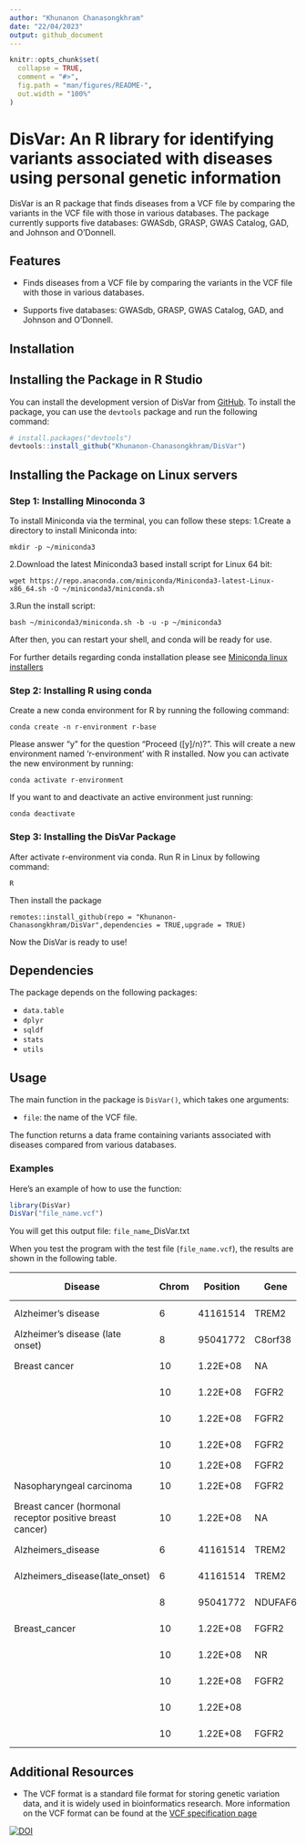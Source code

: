 ```yaml
---
author: "Khunanon Chanasongkhram"
date: "22/04/2023"
output: github_document
---
```


<!-- README.md is generated from README.Rmd. Please edit that file -->

```r
knitr::opts_chunk$set(
  collapse = TRUE,
  comment = "#>",
  fig.path = "man/figures/README-",
  out.width = "100%"
)
```

# DisVar: An R library for identifying variants associated with diseases using personal genetic information

<!-- badges: start -->
<!-- badges: end -->
DisVar is an R package that finds diseases from a VCF file by comparing the variants in the VCF file with those in various databases. The package currently supports five databases: GWASdb, GRASP, GWAS Catalog, GAD, and Johnson and O'Donnell.

## Features

- Finds diseases from a VCF file by comparing the variants in the VCF file with those in various databases.

- Supports five databases: GWASdb, GRASP, GWAS Catalog, GAD, and Johnson and O'Donnell.

## Installation

## Installing the Package in R Studio
You can install the development version of DisVar from [GitHub](https://github.com/). To install the package, you can use the `devtools` package and run the following command:

``` r
# install.packages("devtools")
devtools::install_github("Khunanon-Chanasongkhram/DisVar")
```

## Installing the Package on Linux servers

### Step 1: Installing Minoconda 3

To install Miniconda via the terminal, you can follow these steps:
1.Create a directory to install Miniconda into:

``` 
mkdir -p ~/miniconda3
```

2.Download the latest Miniconda3 based install script for Linux 64 bit:
``` 
wget https://repo.anaconda.com/miniconda/Miniconda3-latest-Linux-x86_64.sh -O ~/miniconda3/miniconda.sh
```

3.Run the install script:
``` 
bash ~/miniconda3/miniconda.sh -b -u -p ~/miniconda3
```

After then, you can restart your shell, and conda will be ready for use.

For further details regarding conda installation please see [Miniconda linux installers](https://docs.conda.io/en/latest/miniconda.html#linux-installers)

### Step 2: Installing R using conda
Create a new conda environment for R by running the following command:
``` 
conda create -n r-environment r-base
```

Please answer "y" for the question "Proceed ([y]/n)?".
This will create a new environment named 'r-environment' with R installed.
Now you can activate the new environment by running:
```
conda activate r-environment
```

If you want to and deactivate an active environment just running:

```
conda deactivate
```

### Step 3: Installing the DisVar Package
After activate r-environment via conda. Run R in Linux by following command:
```
R
```

Then install the package
```
remotes::install_github(repo = "Khunanon-Chanasongkhram/DisVar",dependencies = TRUE,upgrade = TRUE)
```
Now the DisVar is ready to use!

## Dependencies
The package depends on the following packages:

- `data.table`
- `dplyr`
- `sqldf`
- `stats`
- `utils`

## Usage

The main function in the package is `DisVar()`, which takes one arguments:

- `file`: the name of the VCF file.

The function returns a data frame containing variants associated with diseases compared from various databases.

### Examples

Here's an example of how to use the function:

```r
library(DisVar)
DisVar("file_name.vcf")
```

You will get this output file: `file_name`_DisVar.txt

When you test the program with the test file (`file_name.vcf`), the results are shown in the following table.

| Disease                                                    | Chrom | Position | Gene    | Variant ID | Variant Type     | Allele Sample | Allele DB | P-value   | DB           | Qual    | Filter | Info                                                                                                                                                                                                                                                                                                                                                                                                                                                                                                                                                                                                                                                                                                                                                                                                                                                                                                                                                                                                                                                                                                                                                                                                                                                                                                                                                                                                                                                                                                                                                                                                                                                                                                                                                                                                                                                                                                                                                                                                                                                          |
|------------------------------------------------------------|-------|----------|---------|------------|------------------|---------------|-----------|-----------|--------------|---------|--------|---------------------------------------------------------------------------------------------------------------------------------------------------------------------------------------------------------------------------------------------------------------------------------------------------------------------------------------------------------------------------------------------------------------------------------------------------------------------------------------------------------------------------------------------------------------------------------------------------------------------------------------------------------------------------------------------------------------------------------------------------------------------------------------------------------------------------------------------------------------------------------------------------------------------------------------------------------------------------------------------------------------------------------------------------------------------------------------------------------------------------------------------------------------------------------------------------------------------------------------------------------------------------------------------------------------------------------------------------------------------------------------------------------------------------------------------------------------------------------------------------------------------------------------------------------------------------------------------------------------------------------------------------------------------------------------------------------------------------------------------------------------------------------------------------------------------------------------------------------------------------------------------------------------------------------------------------------------------------------------------------------------------------------------------------------------|
| Alzheimer's disease                                        | 6     | 41161514 | TREM2   | rs75932628 | missense         | C>T           | C>T       | 2.00E-12  | GWASdb       | 7296.45 | PASS   | AC=14;AF=0.00218613;AN=6404;BaseQRankSum=0.155;ClippingRankSum=0.481;DP=111734;FS=1.098;MLEAC=14;MLEAF=0.002186;MQ=60;MQ0=0;MQRankSum=0.307;POSITIVE_TRAIN_SITE;QD=13.46;ReadPosRankSum=0.839;SOR=0.59;VQSLOD=16.39;culprit=MQ;AN_EUR=1266;AN_EAS=1170;AN_AMR=980;AN_SAS=1202;AN_AFR=1786;AF_EUR=0.00631912;AF_EAS=0;AF_AMR=0.00306122;AF_SAS=0.00249584;AF_AFR=0;AC_EUR=8;AC_EAS=0;AC_AMR=3;AC_SAS=3;AC_AFR=0;AC_Het_EUR=8;AC_Het_EAS=0;AC_Het_AMR=3;AC_Het_SAS=3;AC_Het_AFR=0;AC_Het=14;AC_Hom_EUR=0;AC_Hom_EAS=0;AC_Hom_AMR=0;AC_Hom_SAS=0;AC_Hom_AFR=0;AC_Hom=0;HWE_EUR=1;ExcHet_EUR=0.977997;HWE_EAS=1;ExcHet_EAS=1;HWE_AMR=1;ExcHet_AMR=0.996936;HWE_SAS=1;ExcHet_SAS=0.997502;HWE_AFR=1;ExcHet_AFR=1;HWE=1;ExcHet=0.985861;ME=0;AN_EUR_unrel=1006;AN_EAS_unrel=1008;AN_AMR_unrel=694;AN_SAS_unrel=978;AN_AFR_unrel=1322;AF_EUR_unrel=0.00497018;AF_EAS_unrel=0;AF_AMR_unrel=0.00432277;AF_SAS_unrel=0.00204499;AF_AFR_unrel=0;AC_EUR_unrel=5;AC_EAS_unrel=0;AC_AMR_unrel=3;AC_SAS_unrel=2;AC_AFR_unrel=0;AC_Het_EUR_unrel=5;AC_Het_EAS_unrel=0;AC_Het_AMR_unrel=3;AC_Het_SAS_unrel=2;AC_Het_AFR_unrel=0;AC_Hom_EUR_unrel=0;AC_Hom_EAS_unrel=0;AC_Hom_AMR_unrel=0;AC_Hom_SAS_unrel=0;AC_Hom_AFR_unrel=0;ANN=T\|missense_variant\|MODERATE\|TREM2\|ENSG00000095970\|transcript\|ENST00000373113.7\|protein_coding\|2/5\|c.140G>A\|p.Arg47His\|234/1044\|140/693\|47/230\|\|;1000Gp3_RA_GF=0.00399361;1000Gp3_RR_GF=0.996006;1000Gp3_HomC=2494,0;1000Gp3_AA_GF=0;1000Gp3_AF=0.00199681;CLNSIG=3;CLNDBN=not_specified;CLNDSDBID=CN169374;CLNDSDB=MedGen;COSMIC_CNT=1;SIFT_pred=D/T/T;Uniprot_id_Polyphen2=././TREM2_HUMAN;Uniprot_aapos_Polyphen2=47;Polyphen2_HDIV_pred=D;Polyphen2_HVAR_pred=D;MutationTaster_pred=D/D/D;MutationAssessor_pred=M;CADD_phred=33;GERP++_NR=5.51;GERP++_RS=4.56;phyloP20way_mammalian=0.935;phastCons20way_mammalian=0.997;Entrez_gene_id=54209;RVIS=0.483275131;RVIS_percentile=79.25218212;GDI=446.17961;GDI-Phred=4.39760;LoFtool_score=8.38E-01;Essential_gene=N;MGI_mouse_gene=Trem2;dbSNPBuildID=132;ExAC_AF=0.002043 |
| Alzheimer's disease (late onset)                           | 8     | 95041772 | C8orf38 | rs7818382  | intron           | C>T           | C>T       | 8.00E-08  | GWASdb       | 1587730 | Pass   | AC=3017;AF=0.471112;AN=6404;BaseQRankSum=0.223;ClippingRankSum=0;DP=106075;FS=0;InbreedingCoeff=0.1044;MLEAC=3017;MLEAF=0.471;MQ=60;MQ0=0;MQRankSum=-0.022;POSITIVE_TRAIN_SITE;QD=21.26;ReadPosRankSum=0.319;SOR=0.686;VQSLOD=23.35;culprit=MQ;AN_EUR=1266;AN_EAS=1170;AN_AMR=980;AN_SAS=1202;AN_AFR=1786;AF_EUR=0.470774;AF_EAS=0.670085;AF_AMR=0.529592;AF_SAS=0.569884;AF_AFR=0.242441;AC_EUR=596;AC_EAS=784;AC_AMR=519;AC_SAS=685;AC_AFR=433;AC_Het_EUR=320;AC_Het_EAS=240;AC_Het_AMR=237;AC_Het_SAS=295;AC_Het_AFR=337;AC_Het=1429;AC_Hom_EUR=276;AC_Hom_EAS=544;AC_Hom_AMR=282;AC_Hom_SAS=390;AC_Hom_AFR=96;AC_Hom=1588;HWE_EUR=0.749959;ExcHet_EUR=0.395209;HWE_EAS=0.0919533;ExcHet_EAS=0.968002;HWE_AMR=0.526092;ExcHet_AMR=0.776731;HWE_SAS=1;ExcHet_SAS=0.529247;HWE_AFR=0.466134;ExcHet_AFR=0.239997;HWE=3.8034e-09;ExcHet=1;ME=0;AN_EUR_unrel=1006;AN_EAS_unrel=1008;AN_AMR_unrel=694;AN_SAS_unrel=978;AN_AFR_unrel=1322;AF_EUR_unrel=0.464215;AF_EAS_unrel=0.686508;AF_AMR_unrel=0.51585;AF_SAS_unrel=0.566462;AF_AFR_unrel=0.249622;AC_EUR_unrel=467;AC_EAS_unrel=692;AC_AMR_unrel=358;AC_SAS_unrel=554;AC_AFR_unrel=330;AC_Het_EUR_unrel=253;AC_Het_EAS_unrel=200;AC_Het_AMR_unrel=162;AC_Het_SAS_unrel=238;AC_Het_AFR_unrel=256;AC_Hom_EUR_unrel=214;AC_Hom_EAS_unrel=492;AC_Hom_AMR_unrel=196;AC_Hom_SAS_unrel=316;AC_Hom_AFR_unrel=74;ANN=T\|intron_variant\|MODIFIER\|NDUFAF6\|ENSG00000156170\|transcript\|ENST00000396124.8\|protein_coding\|4/8\|c.477+146C>T\|\|\|\|\|\|;1000Gp3_RA_GF=0.442891;1000Gp3_RR_GF=0.299121;1000Gp3_HomC=749,646;1000Gp3_AA_GF=0.257987;1000Gp3_AF=0.479433;Entrez_gene_id=137682;RVIS=-0.161524709;RVIS_percentile=41.6430762;GDI=43.71035;GDI-Phred=1.25843;MGI_mouse_gene=Ndufaf6;dbSNPBuildID=116                                                                                                                                                                                                                                                                                                      |
| Breast cancer                                              | 10    | 1.22E+08 | NA      | rs2981579  | NA               | A>G           | NA        | 1.90E-170 | GRASP        | 1491780 | PASS   | AC=3227;AF=0.503904;AN=6404;BaseQRankSum=0.098;ClippingRankSum=-0.024;DP=95506;FS=0;InbreedingCoeff=0.0499;MLEAC=3227;MLEAF=0.504;MQ=60;MQ0=0;MQRankSum=0.027;POSITIVE_TRAIN_SITE;QD=21.12;ReadPosRankSum=0.349;SOR=0.676;VQSLOD=22.69;culprit=MQ;AN_EUR=1266;AN_EAS=1170;AN_AMR=980;AN_SAS=1202;AN_AFR=1786;AF_EUR=0.550553;AF_EAS=0.549573;AF_AMR=0.568367;AF_SAS=0.610649;AF_AFR=0.333707;AC_EUR=697;AC_EAS=643;AC_AMR=557;AC_SAS=734;AC_AFR=596;AC_Het_EUR=293;AC_Het_EAS=283;AC_Het_AMR=249;AC_Het_SAS=296;AC_Het_AFR=400;AC_Het=1521;AC_Hom_EUR=404;AC_Hom_EAS=360;AC_Hom_AMR=308;AC_Hom_SAS=438;AC_Hom_AFR=196;AC_Hom=1706;HWE_EUR=0.108258;ExcHet_EUR=0.95804;HWE_EAS=0.616227;ExcHet_EAS=0.744677;HWE_AMR=0.462052;ExcHet_AMR=0.249731;HWE_SAS=0.439899;ExcHet_SAS=0.220669;HWE_AFR=0.880403;ExcHet_AFR=0.45117;HWE=0.00469594;ExcHet=0.997943;ME=0;AN_EUR_unrel=1006;AN_EAS_unrel=1008;AN_AMR_unrel=694;AN_SAS_unrel=978;AN_AFR_unrel=1322;AF_EUR_unrel=0.548708;AF_EAS_unrel=0.550595;AF_AMR_unrel=0.573487;AF_SAS_unrel=0.611452;AF_AFR_unrel=0.33888;AC_EUR_unrel=552;AC_EAS_unrel=555;AC_AMR_unrel=398;AC_SAS_unrel=598;AC_AFR_unrel=448;AC_Het_EUR_unrel=228;AC_Het_EAS_unrel=251;AC_Het_AMR_unrel=176;AC_Het_SAS_unrel=234;AC_Het_AFR_unrel=296;AC_Hom_EUR_unrel=324;AC_Hom_EAS_unrel=304;AC_Hom_AMR_unrel=222;AC_Hom_SAS_unrel=364;AC_Hom_AFR_unrel=152;ANN=G\|intron_variant\|MODIFIER\|FGFR2\|ENSG00000066468\|transcript\|ENST00000457416.6\|protein_coding\|2/17\|c.110-12117T>C\|\|\|\|\|\|;1000Gp3_RA_GF=0.473243;1000Gp3_RR_GF=0.253994;1000Gp3_HomC=636,683;1000Gp3_AA_GF=0.272764;1000Gp3_AF=0.509385;AR_GENE=FGFR2;Entrez_gene_id=2263;RVIS=-1.50462206;RVIS_percentile=3.568058504;GDI=593.43974;GDI-Phred=4.93642;LoFtool_score=1.79E-03;Essential_gene=E;MGI_mouse_gene=Fgfr2;ZFIN_zebrafish_gene=fgfr2;ZFIN_zebrafish_phenotype_tag=abnormal;dbSNPBuildID=101                                                                                                                                                                  |
|                                                            | 10    | 1.22E+08 | FGFR2   | rs2981579  | intron           | A>G           | A>G       | 2.00E-170 | GWASdb       | 1491780 | PASS   | AC=3227;AF=0.503904;AN=6404;BaseQRankSum=0.098;ClippingRankSum=-0.024;DP=95506;FS=0;InbreedingCoeff=0.0499;MLEAC=3227;MLEAF=0.504;MQ=60;MQ0=0;MQRankSum=0.027;POSITIVE_TRAIN_SITE;QD=21.12;ReadPosRankSum=0.349;SOR=0.676;VQSLOD=22.69;culprit=MQ;AN_EUR=1266;AN_EAS=1170;AN_AMR=980;AN_SAS=1202;AN_AFR=1786;AF_EUR=0.550553;AF_EAS=0.549573;AF_AMR=0.568367;AF_SAS=0.610649;AF_AFR=0.333707;AC_EUR=697;AC_EAS=643;AC_AMR=557;AC_SAS=734;AC_AFR=596;AC_Het_EUR=293;AC_Het_EAS=283;AC_Het_AMR=249;AC_Het_SAS=296;AC_Het_AFR=400;AC_Het=1521;AC_Hom_EUR=404;AC_Hom_EAS=360;AC_Hom_AMR=308;AC_Hom_SAS=438;AC_Hom_AFR=196;AC_Hom=1706;HWE_EUR=0.108258;ExcHet_EUR=0.95804;HWE_EAS=0.616227;ExcHet_EAS=0.744677;HWE_AMR=0.462052;ExcHet_AMR=0.249731;HWE_SAS=0.439899;ExcHet_SAS=0.220669;HWE_AFR=0.880403;ExcHet_AFR=0.45117;HWE=0.00469594;ExcHet=0.997943;ME=0;AN_EUR_unrel=1006;AN_EAS_unrel=1008;AN_AMR_unrel=694;AN_SAS_unrel=978;AN_AFR_unrel=1322;AF_EUR_unrel=0.548708;AF_EAS_unrel=0.550595;AF_AMR_unrel=0.573487;AF_SAS_unrel=0.611452;AF_AFR_unrel=0.33888;AC_EUR_unrel=552;AC_EAS_unrel=555;AC_AMR_unrel=398;AC_SAS_unrel=598;AC_AFR_unrel=448;AC_Het_EUR_unrel=228;AC_Het_EAS_unrel=251;AC_Het_AMR_unrel=176;AC_Het_SAS_unrel=234;AC_Het_AFR_unrel=296;AC_Hom_EUR_unrel=324;AC_Hom_EAS_unrel=304;AC_Hom_AMR_unrel=222;AC_Hom_SAS_unrel=364;AC_Hom_AFR_unrel=152;ANN=G\|intron_variant\|MODIFIER\|FGFR2\|ENSG00000066468\|transcript\|ENST00000457416.6\|protein_coding\|2/17\|c.110-12117T>C\|\|\|\|\|\|;1000Gp3_RA_GF=0.473243;1000Gp3_RR_GF=0.253994;1000Gp3_HomC=636,683;1000Gp3_AA_GF=0.272764;1000Gp3_AF=0.509385;AR_GENE=FGFR2;Entrez_gene_id=2263;RVIS=-1.50462206;RVIS_percentile=3.568058504;GDI=593.43974;GDI-Phred=4.93642;LoFtool_score=1.79E-03;Essential_gene=E;MGI_mouse_gene=Fgfr2;ZFIN_zebrafish_gene=fgfr2;ZFIN_zebrafish_phenotype_tag=abnormal;dbSNPBuildID=101                                                                                                                                                                  |
|                                                            | 10    | 1.22E+08 | FGFR2   | rs2981579  | intron           | A>G           | A>G       | 4.00E-31  | GWASdb       | 1491780 | PASS   | AC=3227;AF=0.503904;AN=6404;BaseQRankSum=0.098;ClippingRankSum=-0.024;DP=95506;FS=0;InbreedingCoeff=0.0499;MLEAC=3227;MLEAF=0.504;MQ=60;MQ0=0;MQRankSum=0.027;POSITIVE_TRAIN_SITE;QD=21.12;ReadPosRankSum=0.349;SOR=0.676;VQSLOD=22.69;culprit=MQ;AN_EUR=1266;AN_EAS=1170;AN_AMR=980;AN_SAS=1202;AN_AFR=1786;AF_EUR=0.550553;AF_EAS=0.549573;AF_AMR=0.568367;AF_SAS=0.610649;AF_AFR=0.333707;AC_EUR=697;AC_EAS=643;AC_AMR=557;AC_SAS=734;AC_AFR=596;AC_Het_EUR=293;AC_Het_EAS=283;AC_Het_AMR=249;AC_Het_SAS=296;AC_Het_AFR=400;AC_Het=1521;AC_Hom_EUR=404;AC_Hom_EAS=360;AC_Hom_AMR=308;AC_Hom_SAS=438;AC_Hom_AFR=196;AC_Hom=1706;HWE_EUR=0.108258;ExcHet_EUR=0.95804;HWE_EAS=0.616227;ExcHet_EAS=0.744677;HWE_AMR=0.462052;ExcHet_AMR=0.249731;HWE_SAS=0.439899;ExcHet_SAS=0.220669;HWE_AFR=0.880403;ExcHet_AFR=0.45117;HWE=0.00469594;ExcHet=0.997943;ME=0;AN_EUR_unrel=1006;AN_EAS_unrel=1008;AN_AMR_unrel=694;AN_SAS_unrel=978;AN_AFR_unrel=1322;AF_EUR_unrel=0.548708;AF_EAS_unrel=0.550595;AF_AMR_unrel=0.573487;AF_SAS_unrel=0.611452;AF_AFR_unrel=0.33888;AC_EUR_unrel=552;AC_EAS_unrel=555;AC_AMR_unrel=398;AC_SAS_unrel=598;AC_AFR_unrel=448;AC_Het_EUR_unrel=228;AC_Het_EAS_unrel=251;AC_Het_AMR_unrel=176;AC_Het_SAS_unrel=234;AC_Het_AFR_unrel=296;AC_Hom_EUR_unrel=324;AC_Hom_EAS_unrel=304;AC_Hom_AMR_unrel=222;AC_Hom_SAS_unrel=364;AC_Hom_AFR_unrel=152;ANN=G\|intron_variant\|MODIFIER\|FGFR2\|ENSG00000066468\|transcript\|ENST00000457416.6\|protein_coding\|2/17\|c.110-12117T>C\|\|\|\|\|\|;1000Gp3_RA_GF=0.473243;1000Gp3_RR_GF=0.253994;1000Gp3_HomC=636,683;1000Gp3_AA_GF=0.272764;1000Gp3_AF=0.509385;AR_GENE=FGFR2;Entrez_gene_id=2263;RVIS=-1.50462206;RVIS_percentile=3.568058504;GDI=593.43974;GDI-Phred=4.93642;LoFtool_score=1.79E-03;Essential_gene=E;MGI_mouse_gene=Fgfr2;ZFIN_zebrafish_gene=fgfr2;ZFIN_zebrafish_phenotype_tag=abnormal;dbSNPBuildID=101                                                                                                                                                                  |
|                                                            | 10    | 1.22E+08 | FGFR2   | rs2981579  | intron           | A>G           | A>G       | 2.00E-10  | GWASdb       | 1491780 | PASS   | AC=3227;AF=0.503904;AN=6404;BaseQRankSum=0.098;ClippingRankSum=-0.024;DP=95506;FS=0;InbreedingCoeff=0.0499;MLEAC=3227;MLEAF=0.504;MQ=60;MQ0=0;MQRankSum=0.027;POSITIVE_TRAIN_SITE;QD=21.12;ReadPosRankSum=0.349;SOR=0.676;VQSLOD=22.69;culprit=MQ;AN_EUR=1266;AN_EAS=1170;AN_AMR=980;AN_SAS=1202;AN_AFR=1786;AF_EUR=0.550553;AF_EAS=0.549573;AF_AMR=0.568367;AF_SAS=0.610649;AF_AFR=0.333707;AC_EUR=697;AC_EAS=643;AC_AMR=557;AC_SAS=734;AC_AFR=596;AC_Het_EUR=293;AC_Het_EAS=283;AC_Het_AMR=249;AC_Het_SAS=296;AC_Het_AFR=400;AC_Het=1521;AC_Hom_EUR=404;AC_Hom_EAS=360;AC_Hom_AMR=308;AC_Hom_SAS=438;AC_Hom_AFR=196;AC_Hom=1706;HWE_EUR=0.108258;ExcHet_EUR=0.95804;HWE_EAS=0.616227;ExcHet_EAS=0.744677;HWE_AMR=0.462052;ExcHet_AMR=0.249731;HWE_SAS=0.439899;ExcHet_SAS=0.220669;HWE_AFR=0.880403;ExcHet_AFR=0.45117;HWE=0.00469594;ExcHet=0.997943;ME=0;AN_EUR_unrel=1006;AN_EAS_unrel=1008;AN_AMR_unrel=694;AN_SAS_unrel=978;AN_AFR_unrel=1322;AF_EUR_unrel=0.548708;AF_EAS_unrel=0.550595;AF_AMR_unrel=0.573487;AF_SAS_unrel=0.611452;AF_AFR_unrel=0.33888;AC_EUR_unrel=552;AC_EAS_unrel=555;AC_AMR_unrel=398;AC_SAS_unrel=598;AC_AFR_unrel=448;AC_Het_EUR_unrel=228;AC_Het_EAS_unrel=251;AC_Het_AMR_unrel=176;AC_Het_SAS_unrel=234;AC_Het_AFR_unrel=296;AC_Hom_EUR_unrel=324;AC_Hom_EAS_unrel=304;AC_Hom_AMR_unrel=222;AC_Hom_SAS_unrel=364;AC_Hom_AFR_unrel=152;ANN=G\|intron_variant\|MODIFIER\|FGFR2\|ENSG00000066468\|transcript\|ENST00000457416.6\|protein_coding\|2/17\|c.110-12117T>C\|\|\|\|\|\|;1000Gp3_RA_GF=0.473243;1000Gp3_RR_GF=0.253994;1000Gp3_HomC=636,683;1000Gp3_AA_GF=0.272764;1000Gp3_AF=0.509385;AR_GENE=FGFR2;Entrez_gene_id=2263;RVIS=-1.50462206;RVIS_percentile=3.568058504;GDI=593.43974;GDI-Phred=4.93642;LoFtool_score=1.79E-03;Essential_gene=E;MGI_mouse_gene=Fgfr2;ZFIN_zebrafish_gene=fgfr2;ZFIN_zebrafish_phenotype_tag=abnormal;dbSNPBuildID=101                                                                                                                                                                  |
|                                                            | 10    | 1.22E+08 | FGFR2   | rs2981579  | NA               | A>G           | NA        | NA        | GADCDC       | 1491780 | PASS   | AC=3227;AF=0.503904;AN=6404;BaseQRankSum=0.098;ClippingRankSum=-0.024;DP=95506;FS=0;InbreedingCoeff=0.0499;MLEAC=3227;MLEAF=0.504;MQ=60;MQ0=0;MQRankSum=0.027;POSITIVE_TRAIN_SITE;QD=21.12;ReadPosRankSum=0.349;SOR=0.676;VQSLOD=22.69;culprit=MQ;AN_EUR=1266;AN_EAS=1170;AN_AMR=980;AN_SAS=1202;AN_AFR=1786;AF_EUR=0.550553;AF_EAS=0.549573;AF_AMR=0.568367;AF_SAS=0.610649;AF_AFR=0.333707;AC_EUR=697;AC_EAS=643;AC_AMR=557;AC_SAS=734;AC_AFR=596;AC_Het_EUR=293;AC_Het_EAS=283;AC_Het_AMR=249;AC_Het_SAS=296;AC_Het_AFR=400;AC_Het=1521;AC_Hom_EUR=404;AC_Hom_EAS=360;AC_Hom_AMR=308;AC_Hom_SAS=438;AC_Hom_AFR=196;AC_Hom=1706;HWE_EUR=0.108258;ExcHet_EUR=0.95804;HWE_EAS=0.616227;ExcHet_EAS=0.744677;HWE_AMR=0.462052;ExcHet_AMR=0.249731;HWE_SAS=0.439899;ExcHet_SAS=0.220669;HWE_AFR=0.880403;ExcHet_AFR=0.45117;HWE=0.00469594;ExcHet=0.997943;ME=0;AN_EUR_unrel=1006;AN_EAS_unrel=1008;AN_AMR_unrel=694;AN_SAS_unrel=978;AN_AFR_unrel=1322;AF_EUR_unrel=0.548708;AF_EAS_unrel=0.550595;AF_AMR_unrel=0.573487;AF_SAS_unrel=0.611452;AF_AFR_unrel=0.33888;AC_EUR_unrel=552;AC_EAS_unrel=555;AC_AMR_unrel=398;AC_SAS_unrel=598;AC_AFR_unrel=448;AC_Het_EUR_unrel=228;AC_Het_EAS_unrel=251;AC_Het_AMR_unrel=176;AC_Het_SAS_unrel=234;AC_Het_AFR_unrel=296;AC_Hom_EUR_unrel=324;AC_Hom_EAS_unrel=304;AC_Hom_AMR_unrel=222;AC_Hom_SAS_unrel=364;AC_Hom_AFR_unrel=152;ANN=G\|intron_variant\|MODIFIER\|FGFR2\|ENSG00000066468\|transcript\|ENST00000457416.6\|protein_coding\|2/17\|c.110-12117T>C\|\|\|\|\|\|;1000Gp3_RA_GF=0.473243;1000Gp3_RR_GF=0.253994;1000Gp3_HomC=636,683;1000Gp3_AA_GF=0.272764;1000Gp3_AF=0.509385;AR_GENE=FGFR2;Entrez_gene_id=2263;RVIS=-1.50462206;RVIS_percentile=3.568058504;GDI=593.43974;GDI-Phred=4.93642;LoFtool_score=1.79E-03;Essential_gene=E;MGI_mouse_gene=Fgfr2;ZFIN_zebrafish_gene=fgfr2;ZFIN_zebrafish_phenotype_tag=abnormal;dbSNPBuildID=101                                                                                                                                                                  |
| Nasopharyngeal carcinoma                                   | 10    | 1.22E+08 | FGFR2   | rs2981579  | intron           | A>G           | A>G       | 2.00E-10  | GWASdb       | 1491780 | PASS   | AC=3227;AF=0.503904;AN=6404;BaseQRankSum=0.098;ClippingRankSum=-0.024;DP=95506;FS=0;InbreedingCoeff=0.0499;MLEAC=3227;MLEAF=0.504;MQ=60;MQ0=0;MQRankSum=0.027;POSITIVE_TRAIN_SITE;QD=21.12;ReadPosRankSum=0.349;SOR=0.676;VQSLOD=22.69;culprit=MQ;AN_EUR=1266;AN_EAS=1170;AN_AMR=980;AN_SAS=1202;AN_AFR=1786;AF_EUR=0.550553;AF_EAS=0.549573;AF_AMR=0.568367;AF_SAS=0.610649;AF_AFR=0.333707;AC_EUR=697;AC_EAS=643;AC_AMR=557;AC_SAS=734;AC_AFR=596;AC_Het_EUR=293;AC_Het_EAS=283;AC_Het_AMR=249;AC_Het_SAS=296;AC_Het_AFR=400;AC_Het=1521;AC_Hom_EUR=404;AC_Hom_EAS=360;AC_Hom_AMR=308;AC_Hom_SAS=438;AC_Hom_AFR=196;AC_Hom=1706;HWE_EUR=0.108258;ExcHet_EUR=0.95804;HWE_EAS=0.616227;ExcHet_EAS=0.744677;HWE_AMR=0.462052;ExcHet_AMR=0.249731;HWE_SAS=0.439899;ExcHet_SAS=0.220669;HWE_AFR=0.880403;ExcHet_AFR=0.45117;HWE=0.00469594;ExcHet=0.997943;ME=0;AN_EUR_unrel=1006;AN_EAS_unrel=1008;AN_AMR_unrel=694;AN_SAS_unrel=978;AN_AFR_unrel=1322;AF_EUR_unrel=0.548708;AF_EAS_unrel=0.550595;AF_AMR_unrel=0.573487;AF_SAS_unrel=0.611452;AF_AFR_unrel=0.33888;AC_EUR_unrel=552;AC_EAS_unrel=555;AC_AMR_unrel=398;AC_SAS_unrel=598;AC_AFR_unrel=448;AC_Het_EUR_unrel=228;AC_Het_EAS_unrel=251;AC_Het_AMR_unrel=176;AC_Het_SAS_unrel=234;AC_Het_AFR_unrel=296;AC_Hom_EUR_unrel=324;AC_Hom_EAS_unrel=304;AC_Hom_AMR_unrel=222;AC_Hom_SAS_unrel=364;AC_Hom_AFR_unrel=152;ANN=G\|intron_variant\|MODIFIER\|FGFR2\|ENSG00000066468\|transcript\|ENST00000457416.6\|protein_coding\|2/17\|c.110-12117T>C\|\|\|\|\|\|;1000Gp3_RA_GF=0.473243;1000Gp3_RR_GF=0.253994;1000Gp3_HomC=636,683;1000Gp3_AA_GF=0.272764;1000Gp3_AF=0.509385;AR_GENE=FGFR2;Entrez_gene_id=2263;RVIS=-1.50462206;RVIS_percentile=3.568058504;GDI=593.43974;GDI-Phred=4.93642;LoFtool_score=1.79E-03;Essential_gene=E;MGI_mouse_gene=Fgfr2;ZFIN_zebrafish_gene=fgfr2;ZFIN_zebrafish_phenotype_tag=abnormal;dbSNPBuildID=101                                                                                                                                                                  |
| Breast cancer (hormonal receptor positive   breast cancer) | 10    | 1.22E+08 | NA      | rs2981579  | NA               | A>G           | NA        | 3.60E-31  | GRASP        | 1491780 | PASS   | AC=3227;AF=0.503904;AN=6404;BaseQRankSum=0.098;ClippingRankSum=-0.024;DP=95506;FS=0;InbreedingCoeff=0.0499;MLEAC=3227;MLEAF=0.504;MQ=60;MQ0=0;MQRankSum=0.027;POSITIVE_TRAIN_SITE;QD=21.12;ReadPosRankSum=0.349;SOR=0.676;VQSLOD=22.69;culprit=MQ;AN_EUR=1266;AN_EAS=1170;AN_AMR=980;AN_SAS=1202;AN_AFR=1786;AF_EUR=0.550553;AF_EAS=0.549573;AF_AMR=0.568367;AF_SAS=0.610649;AF_AFR=0.333707;AC_EUR=697;AC_EAS=643;AC_AMR=557;AC_SAS=734;AC_AFR=596;AC_Het_EUR=293;AC_Het_EAS=283;AC_Het_AMR=249;AC_Het_SAS=296;AC_Het_AFR=400;AC_Het=1521;AC_Hom_EUR=404;AC_Hom_EAS=360;AC_Hom_AMR=308;AC_Hom_SAS=438;AC_Hom_AFR=196;AC_Hom=1706;HWE_EUR=0.108258;ExcHet_EUR=0.95804;HWE_EAS=0.616227;ExcHet_EAS=0.744677;HWE_AMR=0.462052;ExcHet_AMR=0.249731;HWE_SAS=0.439899;ExcHet_SAS=0.220669;HWE_AFR=0.880403;ExcHet_AFR=0.45117;HWE=0.00469594;ExcHet=0.997943;ME=0;AN_EUR_unrel=1006;AN_EAS_unrel=1008;AN_AMR_unrel=694;AN_SAS_unrel=978;AN_AFR_unrel=1322;AF_EUR_unrel=0.548708;AF_EAS_unrel=0.550595;AF_AMR_unrel=0.573487;AF_SAS_unrel=0.611452;AF_AFR_unrel=0.33888;AC_EUR_unrel=552;AC_EAS_unrel=555;AC_AMR_unrel=398;AC_SAS_unrel=598;AC_AFR_unrel=448;AC_Het_EUR_unrel=228;AC_Het_EAS_unrel=251;AC_Het_AMR_unrel=176;AC_Het_SAS_unrel=234;AC_Het_AFR_unrel=296;AC_Hom_EUR_unrel=324;AC_Hom_EAS_unrel=304;AC_Hom_AMR_unrel=222;AC_Hom_SAS_unrel=364;AC_Hom_AFR_unrel=152;ANN=G\|intron_variant\|MODIFIER\|FGFR2\|ENSG00000066468\|transcript\|ENST00000457416.6\|protein_coding\|2/17\|c.110-12117T>C\|\|\|\|\|\|;1000Gp3_RA_GF=0.473243;1000Gp3_RR_GF=0.253994;1000Gp3_HomC=636,683;1000Gp3_AA_GF=0.272764;1000Gp3_AF=0.509385;AR_GENE=FGFR2;Entrez_gene_id=2263;RVIS=-1.50462206;RVIS_percentile=3.568058504;GDI=593.43974;GDI-Phred=4.93642;LoFtool_score=1.79E-03;Essential_gene=E;MGI_mouse_gene=Fgfr2;ZFIN_zebrafish_gene=fgfr2;ZFIN_zebrafish_phenotype_tag=abnormal;dbSNPBuildID=101                                                                                                                                                                  |
| Alzheimers_disease                                         | 6     | 41161514 | TREM2   | rs75932628 | missense_variant | C>T           | NA        | 2.00E-12  | GWAS Catalog | 7296.45 | PASS   | AC=14;AF=0.00218613;AN=6404;BaseQRankSum=0.155;ClippingRankSum=0.481;DP=111734;FS=1.098;MLEAC=14;MLEAF=0.002186;MQ=60;MQ0=0;MQRankSum=0.307;POSITIVE_TRAIN_SITE;QD=13.46;ReadPosRankSum=0.839;SOR=0.59;VQSLOD=16.39;culprit=MQ;AN_EUR=1266;AN_EAS=1170;AN_AMR=980;AN_SAS=1202;AN_AFR=1786;AF_EUR=0.00631912;AF_EAS=0;AF_AMR=0.00306122;AF_SAS=0.00249584;AF_AFR=0;AC_EUR=8;AC_EAS=0;AC_AMR=3;AC_SAS=3;AC_AFR=0;AC_Het_EUR=8;AC_Het_EAS=0;AC_Het_AMR=3;AC_Het_SAS=3;AC_Het_AFR=0;AC_Het=14;AC_Hom_EUR=0;AC_Hom_EAS=0;AC_Hom_AMR=0;AC_Hom_SAS=0;AC_Hom_AFR=0;AC_Hom=0;HWE_EUR=1;ExcHet_EUR=0.977997;HWE_EAS=1;ExcHet_EAS=1;HWE_AMR=1;ExcHet_AMR=0.996936;HWE_SAS=1;ExcHet_SAS=0.997502;HWE_AFR=1;ExcHet_AFR=1;HWE=1;ExcHet=0.985861;ME=0;AN_EUR_unrel=1006;AN_EAS_unrel=1008;AN_AMR_unrel=694;AN_SAS_unrel=978;AN_AFR_unrel=1322;AF_EUR_unrel=0.00497018;AF_EAS_unrel=0;AF_AMR_unrel=0.00432277;AF_SAS_unrel=0.00204499;AF_AFR_unrel=0;AC_EUR_unrel=5;AC_EAS_unrel=0;AC_AMR_unrel=3;AC_SAS_unrel=2;AC_AFR_unrel=0;AC_Het_EUR_unrel=5;AC_Het_EAS_unrel=0;AC_Het_AMR_unrel=3;AC_Het_SAS_unrel=2;AC_Het_AFR_unrel=0;AC_Hom_EUR_unrel=0;AC_Hom_EAS_unrel=0;AC_Hom_AMR_unrel=0;AC_Hom_SAS_unrel=0;AC_Hom_AFR_unrel=0;ANN=T\|missense_variant\|MODERATE\|TREM2\|ENSG00000095970\|transcript\|ENST00000373113.7\|protein_coding\|2/5\|c.140G>A\|p.Arg47His\|234/1044\|140/693\|47/230\|\|;1000Gp3_RA_GF=0.00399361;1000Gp3_RR_GF=0.996006;1000Gp3_HomC=2494,0;1000Gp3_AA_GF=0;1000Gp3_AF=0.00199681;CLNSIG=3;CLNDBN=not_specified;CLNDSDBID=CN169374;CLNDSDB=MedGen;COSMIC_CNT=1;SIFT_pred=D/T/T;Uniprot_id_Polyphen2=././TREM2_HUMAN;Uniprot_aapos_Polyphen2=47;Polyphen2_HDIV_pred=D;Polyphen2_HVAR_pred=D;MutationTaster_pred=D/D/D;MutationAssessor_pred=M;CADD_phred=33;GERP++_NR=5.51;GERP++_RS=4.56;phyloP20way_mammalian=0.935;phastCons20way_mammalian=0.997;Entrez_gene_id=54209;RVIS=0.483275131;RVIS_percentile=79.25218212;GDI=446.17961;GDI-Phred=4.39760;LoFtool_score=8.38E-01;Essential_gene=N;MGI_mouse_gene=Trem2;dbSNPBuildID=132;ExAC_AF=0.002043 |
| Alzheimers_disease(late_onset)                             | 6     | 41161514 | TREM2   | rs75932628 | missense_variant | C>T           | NA        | 5.00E-24  | GWAS Catalog | 7296.45 | PASS   | AC=14;AF=0.00218613;AN=6404;BaseQRankSum=0.155;ClippingRankSum=0.481;DP=111734;FS=1.098;MLEAC=14;MLEAF=0.002186;MQ=60;MQ0=0;MQRankSum=0.307;POSITIVE_TRAIN_SITE;QD=13.46;ReadPosRankSum=0.839;SOR=0.59;VQSLOD=16.39;culprit=MQ;AN_EUR=1266;AN_EAS=1170;AN_AMR=980;AN_SAS=1202;AN_AFR=1786;AF_EUR=0.00631912;AF_EAS=0;AF_AMR=0.00306122;AF_SAS=0.00249584;AF_AFR=0;AC_EUR=8;AC_EAS=0;AC_AMR=3;AC_SAS=3;AC_AFR=0;AC_Het_EUR=8;AC_Het_EAS=0;AC_Het_AMR=3;AC_Het_SAS=3;AC_Het_AFR=0;AC_Het=14;AC_Hom_EUR=0;AC_Hom_EAS=0;AC_Hom_AMR=0;AC_Hom_SAS=0;AC_Hom_AFR=0;AC_Hom=0;HWE_EUR=1;ExcHet_EUR=0.977997;HWE_EAS=1;ExcHet_EAS=1;HWE_AMR=1;ExcHet_AMR=0.996936;HWE_SAS=1;ExcHet_SAS=0.997502;HWE_AFR=1;ExcHet_AFR=1;HWE=1;ExcHet=0.985861;ME=0;AN_EUR_unrel=1006;AN_EAS_unrel=1008;AN_AMR_unrel=694;AN_SAS_unrel=978;AN_AFR_unrel=1322;AF_EUR_unrel=0.00497018;AF_EAS_unrel=0;AF_AMR_unrel=0.00432277;AF_SAS_unrel=0.00204499;AF_AFR_unrel=0;AC_EUR_unrel=5;AC_EAS_unrel=0;AC_AMR_unrel=3;AC_SAS_unrel=2;AC_AFR_unrel=0;AC_Het_EUR_unrel=5;AC_Het_EAS_unrel=0;AC_Het_AMR_unrel=3;AC_Het_SAS_unrel=2;AC_Het_AFR_unrel=0;AC_Hom_EUR_unrel=0;AC_Hom_EAS_unrel=0;AC_Hom_AMR_unrel=0;AC_Hom_SAS_unrel=0;AC_Hom_AFR_unrel=0;ANN=T\|missense_variant\|MODERATE\|TREM2\|ENSG00000095970\|transcript\|ENST00000373113.7\|protein_coding\|2/5\|c.140G>A\|p.Arg47His\|234/1044\|140/693\|47/230\|\|;1000Gp3_RA_GF=0.00399361;1000Gp3_RR_GF=0.996006;1000Gp3_HomC=2494,0;1000Gp3_AA_GF=0;1000Gp3_AF=0.00199681;CLNSIG=3;CLNDBN=not_specified;CLNDSDBID=CN169374;CLNDSDB=MedGen;COSMIC_CNT=1;SIFT_pred=D/T/T;Uniprot_id_Polyphen2=././TREM2_HUMAN;Uniprot_aapos_Polyphen2=47;Polyphen2_HDIV_pred=D;Polyphen2_HVAR_pred=D;MutationTaster_pred=D/D/D;MutationAssessor_pred=M;CADD_phred=33;GERP++_NR=5.51;GERP++_RS=4.56;phyloP20way_mammalian=0.935;phastCons20way_mammalian=0.997;Entrez_gene_id=54209;RVIS=0.483275131;RVIS_percentile=79.25218212;GDI=446.17961;GDI-Phred=4.39760;LoFtool_score=8.38E-01;Essential_gene=N;MGI_mouse_gene=Trem2;dbSNPBuildID=132;ExAC_AF=0.002043 |
|                                                            | 8     | 95041772 | NDUFAF6 | rs7818382  | intron_variant   | C>T           | NA        | 8.00E-08  | GWAS Catalog | 1587730 | Pass   | AC=3017;AF=0.471112;AN=6404;BaseQRankSum=0.223;ClippingRankSum=0;DP=106075;FS=0;InbreedingCoeff=0.1044;MLEAC=3017;MLEAF=0.471;MQ=60;MQ0=0;MQRankSum=-0.022;POSITIVE_TRAIN_SITE;QD=21.26;ReadPosRankSum=0.319;SOR=0.686;VQSLOD=23.35;culprit=MQ;AN_EUR=1266;AN_EAS=1170;AN_AMR=980;AN_SAS=1202;AN_AFR=1786;AF_EUR=0.470774;AF_EAS=0.670085;AF_AMR=0.529592;AF_SAS=0.569884;AF_AFR=0.242441;AC_EUR=596;AC_EAS=784;AC_AMR=519;AC_SAS=685;AC_AFR=433;AC_Het_EUR=320;AC_Het_EAS=240;AC_Het_AMR=237;AC_Het_SAS=295;AC_Het_AFR=337;AC_Het=1429;AC_Hom_EUR=276;AC_Hom_EAS=544;AC_Hom_AMR=282;AC_Hom_SAS=390;AC_Hom_AFR=96;AC_Hom=1588;HWE_EUR=0.749959;ExcHet_EUR=0.395209;HWE_EAS=0.0919533;ExcHet_EAS=0.968002;HWE_AMR=0.526092;ExcHet_AMR=0.776731;HWE_SAS=1;ExcHet_SAS=0.529247;HWE_AFR=0.466134;ExcHet_AFR=0.239997;HWE=3.8034e-09;ExcHet=1;ME=0;AN_EUR_unrel=1006;AN_EAS_unrel=1008;AN_AMR_unrel=694;AN_SAS_unrel=978;AN_AFR_unrel=1322;AF_EUR_unrel=0.464215;AF_EAS_unrel=0.686508;AF_AMR_unrel=0.51585;AF_SAS_unrel=0.566462;AF_AFR_unrel=0.249622;AC_EUR_unrel=467;AC_EAS_unrel=692;AC_AMR_unrel=358;AC_SAS_unrel=554;AC_AFR_unrel=330;AC_Het_EUR_unrel=253;AC_Het_EAS_unrel=200;AC_Het_AMR_unrel=162;AC_Het_SAS_unrel=238;AC_Het_AFR_unrel=256;AC_Hom_EUR_unrel=214;AC_Hom_EAS_unrel=492;AC_Hom_AMR_unrel=196;AC_Hom_SAS_unrel=316;AC_Hom_AFR_unrel=74;ANN=T\|intron_variant\|MODIFIER\|NDUFAF6\|ENSG00000156170\|transcript\|ENST00000396124.8\|protein_coding\|4/8\|c.477+146C>T\|\|\|\|\|\|;1000Gp3_RA_GF=0.442891;1000Gp3_RR_GF=0.299121;1000Gp3_HomC=749,646;1000Gp3_AA_GF=0.257987;1000Gp3_AF=0.479433;Entrez_gene_id=137682;RVIS=-0.161524709;RVIS_percentile=41.6430762;GDI=43.71035;GDI-Phred=1.25843;MGI_mouse_gene=Ndufaf6;dbSNPBuildID=116                                                                                                                                                                                                                                                                                                      |
| Breast_cancer                                              | 10    | 1.22E+08 | FGFR2   | rs2981579  | intron_variant   | A>G           | NA        | 2.00E-170 | GWAS Catalog | 1491780 | PASS   | AC=3227;AF=0.503904;AN=6404;BaseQRankSum=0.098;ClippingRankSum=-0.024;DP=95506;FS=0;InbreedingCoeff=0.0499;MLEAC=3227;MLEAF=0.504;MQ=60;MQ0=0;MQRankSum=0.027;POSITIVE_TRAIN_SITE;QD=21.12;ReadPosRankSum=0.349;SOR=0.676;VQSLOD=22.69;culprit=MQ;AN_EUR=1266;AN_EAS=1170;AN_AMR=980;AN_SAS=1202;AN_AFR=1786;AF_EUR=0.550553;AF_EAS=0.549573;AF_AMR=0.568367;AF_SAS=0.610649;AF_AFR=0.333707;AC_EUR=697;AC_EAS=643;AC_AMR=557;AC_SAS=734;AC_AFR=596;AC_Het_EUR=293;AC_Het_EAS=283;AC_Het_AMR=249;AC_Het_SAS=296;AC_Het_AFR=400;AC_Het=1521;AC_Hom_EUR=404;AC_Hom_EAS=360;AC_Hom_AMR=308;AC_Hom_SAS=438;AC_Hom_AFR=196;AC_Hom=1706;HWE_EUR=0.108258;ExcHet_EUR=0.95804;HWE_EAS=0.616227;ExcHet_EAS=0.744677;HWE_AMR=0.462052;ExcHet_AMR=0.249731;HWE_SAS=0.439899;ExcHet_SAS=0.220669;HWE_AFR=0.880403;ExcHet_AFR=0.45117;HWE=0.00469594;ExcHet=0.997943;ME=0;AN_EUR_unrel=1006;AN_EAS_unrel=1008;AN_AMR_unrel=694;AN_SAS_unrel=978;AN_AFR_unrel=1322;AF_EUR_unrel=0.548708;AF_EAS_unrel=0.550595;AF_AMR_unrel=0.573487;AF_SAS_unrel=0.611452;AF_AFR_unrel=0.33888;AC_EUR_unrel=552;AC_EAS_unrel=555;AC_AMR_unrel=398;AC_SAS_unrel=598;AC_AFR_unrel=448;AC_Het_EUR_unrel=228;AC_Het_EAS_unrel=251;AC_Het_AMR_unrel=176;AC_Het_SAS_unrel=234;AC_Het_AFR_unrel=296;AC_Hom_EUR_unrel=324;AC_Hom_EAS_unrel=304;AC_Hom_AMR_unrel=222;AC_Hom_SAS_unrel=364;AC_Hom_AFR_unrel=152;ANN=G\|intron_variant\|MODIFIER\|FGFR2\|ENSG00000066468\|transcript\|ENST00000457416.6\|protein_coding\|2/17\|c.110-12117T>C\|\|\|\|\|\|;1000Gp3_RA_GF=0.473243;1000Gp3_RR_GF=0.253994;1000Gp3_HomC=636,683;1000Gp3_AA_GF=0.272764;1000Gp3_AF=0.509385;AR_GENE=FGFR2;Entrez_gene_id=2263;RVIS=-1.50462206;RVIS_percentile=3.568058504;GDI=593.43974;GDI-Phred=4.93642;LoFtool_score=1.79E-03;Essential_gene=E;MGI_mouse_gene=Fgfr2;ZFIN_zebrafish_gene=fgfr2;ZFIN_zebrafish_phenotype_tag=abnormal;dbSNPBuildID=101                                                                                                                                                                  |
|                                                            | 10    | 1.22E+08 | NR      | rs2981579  | intron_variant   | A>G           | NA        | 6.00E-164 | GWAS Catalog | 1491780 | PASS   | AC=3227;AF=0.503904;AN=6404;BaseQRankSum=0.098;ClippingRankSum=-0.024;DP=95506;FS=0;InbreedingCoeff=0.0499;MLEAC=3227;MLEAF=0.504;MQ=60;MQ0=0;MQRankSum=0.027;POSITIVE_TRAIN_SITE;QD=21.12;ReadPosRankSum=0.349;SOR=0.676;VQSLOD=22.69;culprit=MQ;AN_EUR=1266;AN_EAS=1170;AN_AMR=980;AN_SAS=1202;AN_AFR=1786;AF_EUR=0.550553;AF_EAS=0.549573;AF_AMR=0.568367;AF_SAS=0.610649;AF_AFR=0.333707;AC_EUR=697;AC_EAS=643;AC_AMR=557;AC_SAS=734;AC_AFR=596;AC_Het_EUR=293;AC_Het_EAS=283;AC_Het_AMR=249;AC_Het_SAS=296;AC_Het_AFR=400;AC_Het=1521;AC_Hom_EUR=404;AC_Hom_EAS=360;AC_Hom_AMR=308;AC_Hom_SAS=438;AC_Hom_AFR=196;AC_Hom=1706;HWE_EUR=0.108258;ExcHet_EUR=0.95804;HWE_EAS=0.616227;ExcHet_EAS=0.744677;HWE_AMR=0.462052;ExcHet_AMR=0.249731;HWE_SAS=0.439899;ExcHet_SAS=0.220669;HWE_AFR=0.880403;ExcHet_AFR=0.45117;HWE=0.00469594;ExcHet=0.997943;ME=0;AN_EUR_unrel=1006;AN_EAS_unrel=1008;AN_AMR_unrel=694;AN_SAS_unrel=978;AN_AFR_unrel=1322;AF_EUR_unrel=0.548708;AF_EAS_unrel=0.550595;AF_AMR_unrel=0.573487;AF_SAS_unrel=0.611452;AF_AFR_unrel=0.33888;AC_EUR_unrel=552;AC_EAS_unrel=555;AC_AMR_unrel=398;AC_SAS_unrel=598;AC_AFR_unrel=448;AC_Het_EUR_unrel=228;AC_Het_EAS_unrel=251;AC_Het_AMR_unrel=176;AC_Het_SAS_unrel=234;AC_Het_AFR_unrel=296;AC_Hom_EUR_unrel=324;AC_Hom_EAS_unrel=304;AC_Hom_AMR_unrel=222;AC_Hom_SAS_unrel=364;AC_Hom_AFR_unrel=152;ANN=G\|intron_variant\|MODIFIER\|FGFR2\|ENSG00000066468\|transcript\|ENST00000457416.6\|protein_coding\|2/17\|c.110-12117T>C\|\|\|\|\|\|;1000Gp3_RA_GF=0.473243;1000Gp3_RR_GF=0.253994;1000Gp3_HomC=636,683;1000Gp3_AA_GF=0.272764;1000Gp3_AF=0.509385;AR_GENE=FGFR2;Entrez_gene_id=2263;RVIS=-1.50462206;RVIS_percentile=3.568058504;GDI=593.43974;GDI-Phred=4.93642;LoFtool_score=1.79E-03;Essential_gene=E;MGI_mouse_gene=Fgfr2;ZFIN_zebrafish_gene=fgfr2;ZFIN_zebrafish_phenotype_tag=abnormal;dbSNPBuildID=101                                                                                                                                                                  |
|                                                            | 10    | 1.22E+08 | FGFR2   | rs2981579  | intron_variant   | A>G           | NA        | 4.00E-31  | GWAS Catalog | 1491780 | PASS   | AC=3227;AF=0.503904;AN=6404;BaseQRankSum=0.098;ClippingRankSum=-0.024;DP=95506;FS=0;InbreedingCoeff=0.0499;MLEAC=3227;MLEAF=0.504;MQ=60;MQ0=0;MQRankSum=0.027;POSITIVE_TRAIN_SITE;QD=21.12;ReadPosRankSum=0.349;SOR=0.676;VQSLOD=22.69;culprit=MQ;AN_EUR=1266;AN_EAS=1170;AN_AMR=980;AN_SAS=1202;AN_AFR=1786;AF_EUR=0.550553;AF_EAS=0.549573;AF_AMR=0.568367;AF_SAS=0.610649;AF_AFR=0.333707;AC_EUR=697;AC_EAS=643;AC_AMR=557;AC_SAS=734;AC_AFR=596;AC_Het_EUR=293;AC_Het_EAS=283;AC_Het_AMR=249;AC_Het_SAS=296;AC_Het_AFR=400;AC_Het=1521;AC_Hom_EUR=404;AC_Hom_EAS=360;AC_Hom_AMR=308;AC_Hom_SAS=438;AC_Hom_AFR=196;AC_Hom=1706;HWE_EUR=0.108258;ExcHet_EUR=0.95804;HWE_EAS=0.616227;ExcHet_EAS=0.744677;HWE_AMR=0.462052;ExcHet_AMR=0.249731;HWE_SAS=0.439899;ExcHet_SAS=0.220669;HWE_AFR=0.880403;ExcHet_AFR=0.45117;HWE=0.00469594;ExcHet=0.997943;ME=0;AN_EUR_unrel=1006;AN_EAS_unrel=1008;AN_AMR_unrel=694;AN_SAS_unrel=978;AN_AFR_unrel=1322;AF_EUR_unrel=0.548708;AF_EAS_unrel=0.550595;AF_AMR_unrel=0.573487;AF_SAS_unrel=0.611452;AF_AFR_unrel=0.33888;AC_EUR_unrel=552;AC_EAS_unrel=555;AC_AMR_unrel=398;AC_SAS_unrel=598;AC_AFR_unrel=448;AC_Het_EUR_unrel=228;AC_Het_EAS_unrel=251;AC_Het_AMR_unrel=176;AC_Het_SAS_unrel=234;AC_Het_AFR_unrel=296;AC_Hom_EUR_unrel=324;AC_Hom_EAS_unrel=304;AC_Hom_AMR_unrel=222;AC_Hom_SAS_unrel=364;AC_Hom_AFR_unrel=152;ANN=G\|intron_variant\|MODIFIER\|FGFR2\|ENSG00000066468\|transcript\|ENST00000457416.6\|protein_coding\|2/17\|c.110-12117T>C\|\|\|\|\|\|;1000Gp3_RA_GF=0.473243;1000Gp3_RR_GF=0.253994;1000Gp3_HomC=636,683;1000Gp3_AA_GF=0.272764;1000Gp3_AF=0.509385;AR_GENE=FGFR2;Entrez_gene_id=2263;RVIS=-1.50462206;RVIS_percentile=3.568058504;GDI=593.43974;GDI-Phred=4.93642;LoFtool_score=1.79E-03;Essential_gene=E;MGI_mouse_gene=Fgfr2;ZFIN_zebrafish_gene=fgfr2;ZFIN_zebrafish_phenotype_tag=abnormal;dbSNPBuildID=101                                                                                                                                                                  |
|                                                            | 10    | 1.22E+08 |         | rs2981579  | intron_variant   | A>G           | NA        | 3.00E-11  | GWAS Catalog | 1491780 | PASS   | AC=3227;AF=0.503904;AN=6404;BaseQRankSum=0.098;ClippingRankSum=-0.024;DP=95506;FS=0;InbreedingCoeff=0.0499;MLEAC=3227;MLEAF=0.504;MQ=60;MQ0=0;MQRankSum=0.027;POSITIVE_TRAIN_SITE;QD=21.12;ReadPosRankSum=0.349;SOR=0.676;VQSLOD=22.69;culprit=MQ;AN_EUR=1266;AN_EAS=1170;AN_AMR=980;AN_SAS=1202;AN_AFR=1786;AF_EUR=0.550553;AF_EAS=0.549573;AF_AMR=0.568367;AF_SAS=0.610649;AF_AFR=0.333707;AC_EUR=697;AC_EAS=643;AC_AMR=557;AC_SAS=734;AC_AFR=596;AC_Het_EUR=293;AC_Het_EAS=283;AC_Het_AMR=249;AC_Het_SAS=296;AC_Het_AFR=400;AC_Het=1521;AC_Hom_EUR=404;AC_Hom_EAS=360;AC_Hom_AMR=308;AC_Hom_SAS=438;AC_Hom_AFR=196;AC_Hom=1706;HWE_EUR=0.108258;ExcHet_EUR=0.95804;HWE_EAS=0.616227;ExcHet_EAS=0.744677;HWE_AMR=0.462052;ExcHet_AMR=0.249731;HWE_SAS=0.439899;ExcHet_SAS=0.220669;HWE_AFR=0.880403;ExcHet_AFR=0.45117;HWE=0.00469594;ExcHet=0.997943;ME=0;AN_EUR_unrel=1006;AN_EAS_unrel=1008;AN_AMR_unrel=694;AN_SAS_unrel=978;AN_AFR_unrel=1322;AF_EUR_unrel=0.548708;AF_EAS_unrel=0.550595;AF_AMR_unrel=0.573487;AF_SAS_unrel=0.611452;AF_AFR_unrel=0.33888;AC_EUR_unrel=552;AC_EAS_unrel=555;AC_AMR_unrel=398;AC_SAS_unrel=598;AC_AFR_unrel=448;AC_Het_EUR_unrel=228;AC_Het_EAS_unrel=251;AC_Het_AMR_unrel=176;AC_Het_SAS_unrel=234;AC_Het_AFR_unrel=296;AC_Hom_EUR_unrel=324;AC_Hom_EAS_unrel=304;AC_Hom_AMR_unrel=222;AC_Hom_SAS_unrel=364;AC_Hom_AFR_unrel=152;ANN=G\|intron_variant\|MODIFIER\|FGFR2\|ENSG00000066468\|transcript\|ENST00000457416.6\|protein_coding\|2/17\|c.110-12117T>C\|\|\|\|\|\|;1000Gp3_RA_GF=0.473243;1000Gp3_RR_GF=0.253994;1000Gp3_HomC=636,683;1000Gp3_AA_GF=0.272764;1000Gp3_AF=0.509385;AR_GENE=FGFR2;Entrez_gene_id=2263;RVIS=-1.50462206;RVIS_percentile=3.568058504;GDI=593.43974;GDI-Phred=4.93642;LoFtool_score=1.79E-03;Essential_gene=E;MGI_mouse_gene=Fgfr2;ZFIN_zebrafish_gene=fgfr2;ZFIN_zebrafish_phenotype_tag=abnormal;dbSNPBuildID=101                                                                                                                                                                  |
|                                                            | 10    | 1.22E+08 | FGFR2   | rs2981579  | intron_variant   | A>G           | NA        | 2.00E-10  | GWAS Catalog | 1491780 | PASS   | AC=3227;AF=0.503904;AN=6404;BaseQRankSum=0.098;ClippingRankSum=-0.024;DP=95506;FS=0;InbreedingCoeff=0.0499;MLEAC=3227;MLEAF=0.504;MQ=60;MQ0=0;MQRankSum=0.027;POSITIVE_TRAIN_SITE;QD=21.12;ReadPosRankSum=0.349;SOR=0.676;VQSLOD=22.69;culprit=MQ;AN_EUR=1266;AN_EAS=1170;AN_AMR=980;AN_SAS=1202;AN_AFR=1786;AF_EUR=0.550553;AF_EAS=0.549573;AF_AMR=0.568367;AF_SAS=0.610649;AF_AFR=0.333707;AC_EUR=697;AC_EAS=643;AC_AMR=557;AC_SAS=734;AC_AFR=596;AC_Het_EUR=293;AC_Het_EAS=283;AC_Het_AMR=249;AC_Het_SAS=296;AC_Het_AFR=400;AC_Het=1521;AC_Hom_EUR=404;AC_Hom_EAS=360;AC_Hom_AMR=308;AC_Hom_SAS=438;AC_Hom_AFR=196;AC_Hom=1706;HWE_EUR=0.108258;ExcHet_EUR=0.95804;HWE_EAS=0.616227;ExcHet_EAS=0.744677;HWE_AMR=0.462052;ExcHet_AMR=0.249731;HWE_SAS=0.439899;ExcHet_SAS=0.220669;HWE_AFR=0.880403;ExcHet_AFR=0.45117;HWE=0.00469594;ExcHet=0.997943;ME=0;AN_EUR_unrel=1006;AN_EAS_unrel=1008;AN_AMR_unrel=694;AN_SAS_unrel=978;AN_AFR_unrel=1322;AF_EUR_unrel=0.548708;AF_EAS_unrel=0.550595;AF_AMR_unrel=0.573487;AF_SAS_unrel=0.611452;AF_AFR_unrel=0.33888;AC_EUR_unrel=552;AC_EAS_unrel=555;AC_AMR_unrel=398;AC_SAS_unrel=598;AC_AFR_unrel=448;AC_Het_EUR_unrel=228;AC_Het_EAS_unrel=251;AC_Het_AMR_unrel=176;AC_Het_SAS_unrel=234;AC_Het_AFR_unrel=296;AC_Hom_EUR_unrel=324;AC_Hom_EAS_unrel=304;AC_Hom_AMR_unrel=222;AC_Hom_SAS_unrel=364;AC_Hom_AFR_unrel=152;ANN=G\|intron_variant\|MODIFIER\|FGFR2\|ENSG00000066468\|transcript\|ENST00000457416.6\|protein_coding\|2/17\|c.110-12117T>C\|\|\|\|\|\|;1000Gp3_RA_GF=0.473243;1000Gp3_RR_GF=0.253994;1000Gp3_HomC=636,683;1000Gp3_AA_GF=0.272764;1000Gp3_AF=0.509385;AR_GENE=FGFR2;Entrez_gene_id=2263;RVIS=-1.50462206;RVIS_percentile=3.568058504;GDI=593.43974;GDI-Phred=4.93642;LoFtool_score=1.79E-03;Essential_gene=E;MGI_mouse_gene=Fgfr2;ZFIN_zebrafish_gene=fgfr2;ZFIN_zebrafish_phenotype_tag=abnormal;dbSNPBuildID=101                                                                                                                                                                  |

## Additional Resources

- The VCF format is a standard file format for storing genetic variation data, and it is widely used in bioinformatics research. More information on the VCF format can be found at the [VCF specification page](http://samtools.github.io/hts-specs/VCFv4.3.pdf)

[![DOI](https://zenodo.org/badge/587268783.svg)](https://zenodo.org/badge/latestdoi/587268783)
